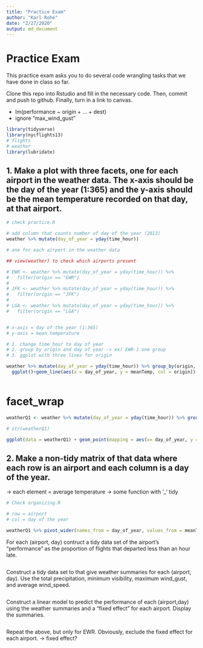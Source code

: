 ```yaml
---
title: "Practice Exam"
author: "Karl Rohe"
date: "2/27/2020"
output: md_document
---
```


# Practice Exam

This practice exam asks you to do several code wrangling tasks that we have done in class so far. 

Clone this repo into Rstudio and fill in the necessary code.  Then, commit and push to github.  Finally, turn in a link to canvas. 

- lm(performance ~ origin + ... + dest)
- ignore "max_wind_gust"


```r
library(tidyverse)
library(nycflights13)
# flights
# weather
library(lubridate)
```


## 1. Make a plot with three facets, one for each airport in the weather data.  The x-axis should be the day of the year (1:365) and the y-axis should be the mean temperature recorded on that day, at that airport.
```r
# check practice.R 

# add column that counts number of day of the year (2013)
weather %>% mutate(day_of_year = yday(time_hour))

# one for each airport in the weather data

## view(weather) to check which airports present

# EWR <- weather %>% mutate(day_of_year = yday(time_hour)) %>% 
#   filter(origin == "EWR")
# 
# JFK <- weather %>% mutate(day_of_year = yday(time_hour)) %>% 
#   filter(origin == "JFK")
# 
# LGA <- weather %>% mutate(day_of_year = yday(time_hour)) %>% 
#   filter(origin == "LGA")


# x-axis = day of the year (1:365)
# y-axis = mean temperature

# 1. change time_hour to day of year
# 2. group by origin and day of year -> ex) EWR-1 one group
# 3. ggplot with three lines for origin

weather %>% mutate(day_of_year = yday(time_hour)) %>% group_by(origin, day_of_year) %>% summarize(meanTemp = mean(temp, na.rm = T)) %>% 
  ggplot()+geom_line(aes(x = day_of_year, y = meanTemp, col = origin))



```

# facet_wrap

```r

weatherQ1 <- weather %>% mutate(day_of_year = yday(time_hour)) %>% group_by(origin, day_of_year) %>% summarize(meanTemp = mean(temp, na.rm = T))

# str(weatherQ1)

ggplot(data = weatherQ1) + geom_point(mapping = aes(x= day_of_year, y = meanTemp, color = origin)) + facet_wrap(~origin)

```


## 2. Make a non-tidy matrix of that data where each row is an airport and each column is a day of the year.  
-> each element = average temperature
-> some function with '_' tidy
```r

# Check organizing.R

# row = airport
# col = day of the year

weatherQ1 %>% pivot_wider(names_from = day_of_year, values_from = meanTemp)


```


For each (airport, day) contruct a tidy data set of the airport's "performance" as the proportion of flights that departed less than an hour late. 
```r
```

Construct a tidy data set to that give weather summaries for each (airport, day).  Use the total precipitation, minimum visibility, maximum wind_gust, and average wind_speed.  
```r
```

Construct a linear model to predict the performance of each (airport,day) using the weather summaries and a "fixed effect" for each airport.  Display the summaries.  
```r
```

Repeat the above, but only for EWR.  Obviously, exclude the fixed effect for each airport.
-> fixed effect? 
```r
```